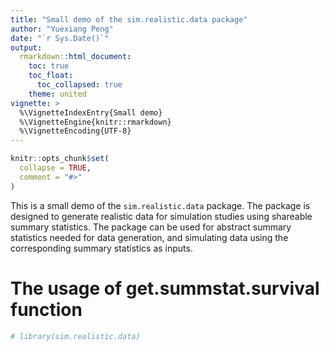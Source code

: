 ```yaml
---
title: "Small demo of the sim.realistic.data package"
author: "Yuexiang Peng"
date: "`r Sys.Date()`"
output: 
  rmarkdown::html_document:
    toc: true
    toc_float:
      toc_collapsed: true
    theme: united
vignette: >
  %\VignetteIndexEntry{Small demo}
  %\VignetteEngine{knitr::rmarkdown}
  %\VignetteEncoding{UTF-8}
---
```


```r
knitr::opts_chunk$set(
  collapse = TRUE,
  comment = "#>"
)
```

This is a small demo of the `sim.realistic.data` package. The package is designed to generate realistic data for simulation studies using shareable summary statistics. The package can be used for abstract summary statistics needed for data generation, and simulating data using the corresponding summary statistics as inputs. 

# The usage of get.summstat.survival function
```r
# library(sim.realistic.data)
```

